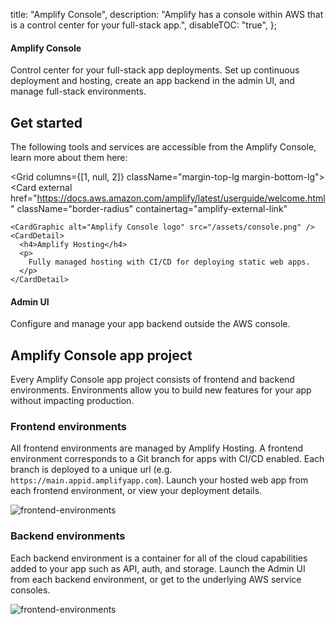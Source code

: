   title: "Amplify Console",
  description:
    "Amplify has a console within AWS that is a control center for your full-stack app.",
  disableTOC: "true",
};

<Grid columns={1} class="margin-top-lg margin-bottom-lg">
  <Card
    external
    href="https://console.aws.amazon.com/amplify/home"
    class="border-radius"
    containertag="amplify-external-link"
  >
    <CardGraphic alt="Amplify logo" src="/assets/logo-dark.svg" />
    <CardDetail>
      <h4>Amplify Console</h4>
      <p>
        Control center for your full-stack app deployments. Set up continuous
        deployment and hosting, create an app backend in the admin UI, and manage
        full-stack environments.
      </p>
    </CardDetail>
  </Card>
</Grid>

## Get started

The following tools and services are accessible from the Amplify Console, learn more about them here:

<Grid columns={[1, null, 2]} className="margin-top-lg margin-bottom-lg">
  <Card
    external
    href="https://docs.aws.amazon.com/amplify/latest/userguide/welcome.html"
    className="border-radius"
    containertag="amplify-external-link"
  >
    <CardGraphic alt="Amplify Console logo" src="/assets/console.png" />
    <CardDetail>
      <h4>Amplify Hosting</h4>
      <p>
        Fully managed hosting with CI/CD for deploying static web apps.
      </p>
    </CardDetail>
  </Card>

  <Card href="/console/adminui/start" className="border-radius">
    <CardGraphic alt="Amplify CLI logo" src="/assets/cli.png" />
    <CardDetail>
      <h4>Admin UI</h4>
      <p>
        Configure and manage your app backend outside the AWS console.
      </p>
    </CardDetail>
  </Card>
</Grid>


## Amplify Console app project

Every Amplify Console app project consists of frontend and backend environments. Environments allow you to build new features for your app without impacting production.

### Frontend environments

All frontend environments are managed by Amplify Hosting. A frontend environment corresponds to a Git branch for apps with CI/CD enabled. Each branch is deployed to a unique url (e.g. `https://main.appid.amplifyapp.com`). Launch your hosted web app from each frontend environment, or view your deployment details.

![frontend-environments](/images/console/frontend-envs.gif)

### Backend environments

Each backend environment is a container for all of the cloud capabilities added to your app such as API, auth, and storage. Launch the Admin UI from each backend environment, or get to the underlying AWS service consoles.

![frontend-environments](/images/console/backend-envs.gif)
